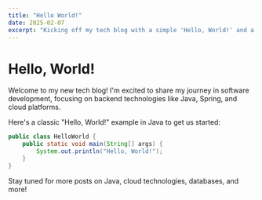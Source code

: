 ```yaml
---
title: "Hello World!"
date: 2025-02-07
excerpt: "Kicking off my tech blog with a simple 'Hello, World!' and a brief introduction."
---
```


# Hello, World!

Welcome to my new tech blog! I'm excited to share my journey in software development, focusing on backend technologies like Java, Spring, and cloud platforms.

Here's a classic "Hello, World!" example in Java to get us started:

```java
public class HelloWorld {
    public static void main(String[] args) {
        System.out.println("Hello, World!");
    }
}
```

Stay tuned for more posts on Java, cloud technologies, databases, and more!
